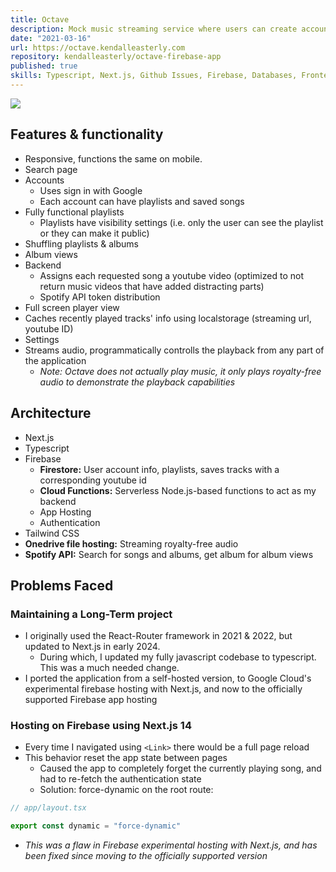 ```yaml
---
title: Octave
description: Mock music streaming service where users can create accounts, create & play playlists, save songs, view albums.
date: "2021-03-16"
url: https://octave.kendalleasterly.com
repository: kendalleasterly/octave-firebase-app
published: true
skills: Typescript, Next.js, Github Issues, Firebase, Databases, Frontend Web Development, Serverless Cloud Functions, APIs
---
```


![](https://github.com/kendalleasterly/images/blob/main/octave%20desktop%20render%20best.png?raw=true)
## Features & functionality
- Responsive, functions the same on mobile.
- Search page
- Accounts
  - Uses sign in with Google
  - Each account can have playlists and saved songs
- Fully functional playlists
  - Playlists have visibility settings (i.e. only the user can see the playlist or they can make it public)
- Shuffling playlists & albums
- Album views
- Backend
  - Assigns each requested song a youtube video (optimized to not return music videos that have added distracting parts)
  - Spotify API token distribution
- Full screen player view
- Caches recently played tracks' info using localstorage (streaming url, youtube ID)
- Settings 
- Streams audio, programmatically controlls the playback from any part of the application
  - *Note: Octave does not actually play music, it only plays royalty-free audio to demonstrate the playback capabilities*

## Architecture
- Next.js
- Typescript
- Firebase
  - **Firestore:** User account info, playlists, saves tracks with a corresponding youtube id
  - **Cloud Functions:** Serverless Node.js-based functions to act as my backend
  - App Hosting
  - Authentication 
- Tailwind CSS
- **Onedrive file hosting:** Streaming royalty-free audio
- **Spotify API:** Search for songs and albums, get album for album views


## Problems Faced

### Maintaining a Long-Term project
- I originally used the React-Router framework in 2021 & 2022, but updated to Next.js in early 2024.
  - During which, I updated my fully javascript codebase to typescript. This was a much needed change.
- I ported the application from a self-hosted version, to Google Cloud's experimental firebase hosting with Next.js, and now to the officially supported Firebase app hosting


### Hosting on Firebase using Next.js 14
- Every time I navigated using `<Link>` there would be a full page reload
- This behavior reset the app state between pages
  - Caused the app to completely forget the currently playing song, and had to re-fetch the authentication state
  - Solution: force-dynamic on the root route:
```typescript
// app/layout.tsx

export const dynamic = "force-dynamic"
```
- *This was a flaw in Firebase experimental hosting with Next.js, and has been fixed since moving to the officially supported version*
